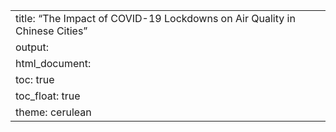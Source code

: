 ---
title: "The Impact of COVID-19 Lockdowns on Air Quality in Chinese Cities"
output: 
  html_document:
    toc: true
    toc_float: true
    theme: cerulean
---